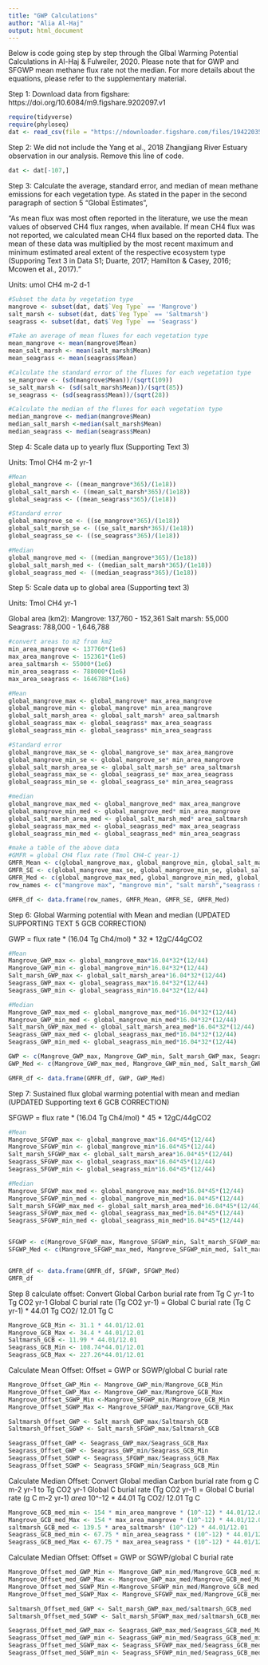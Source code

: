 ```yaml
---
title: "GWP Calculations"
author: "Alia Al-Haj"
output: html_document
---
```


Below is code going step by step through the Glbal Warming Potential Calculations in Al-Haj & Fulweiler, 2020. Please note that for GWP and SFGWP mean methane flux rate not the median. For more details about the equations, please refer to the supplementary material.

Step 1: Download data from figshare: https://doi.org/10.6084/m9.figshare.9202097.v1
```r
require(tidyverse)
require(phyloseq)
dat <- read_csv(file = "https://ndownloader.figshare.com/files/19422035")
```


Step 2: We did not include the Yang et al., 2018 Zhangjiang River Estuary observation in our analysis. Remove this line of code.
```r
dat <- dat[-107,]
```


Step 3: Calculate the average, standard error, and median of mean methane emissions for each vegetation type. As stated in the paper in the second paragraph of section 5 "Global Estimates", 

"As mean flux was most often reported in the literature, we use the mean values of observed CH4 flux ranges, when available. If mean CH4 flux was not reported, we calculated mean CH4 flux based on the reported data. The mean of these data was multiplied by the most recent maximum and minimum estimated areal extent of the respective ecosystem type (Supporing Text 3 in Data S1; Duarte, 2017; Hamilton & Casey, 2016; Mcowen et al., 2017)."

Units: umol CH4 m-2 d-1

```r
#Subset the data by vegetation type
mangrove <- subset(dat, dat$`Veg Type` == 'Mangrove')
salt_marsh <- subset(dat, dat$`Veg Type` == 'Saltmarsh')
seagrass <- subset(dat, dat$`Veg Type` == 'Seagrass')

#Take an average of mean fluxes for each vegetation type
mean_mangrove <- mean(mangrove$Mean)
mean_salt_marsh <- mean(salt_marsh$Mean)
mean_seagrass <- mean(seagrass$Mean)

#Calculate the standard error of the fluxes for each vegetation type
se_mangrove <- (sd(mangrove$Mean))/(sqrt(109))
se_salt_marsh <- (sd(salt_marsh$Mean))/(sqrt(85))
se_seagrass <- (sd(seagrass$Mean))/(sqrt(28))

#Calculate the median of the fluxes for each vegetation type
median_mangrove <- median(mangrove$Mean)
median_salt_marsh <-median(salt_marsh$Mean)
median_seagrass <- median(seagrass$Mean)
```


Step 4: Scale data up to yearly flux (Supporting Text 3)

Units: Tmol CH4 m-2 yr-1
```r
#Mean
global_mangrove <- ((mean_mangrove*365)/(1e18))
global_salt_marsh <- ((mean_salt_marsh*365)/(1e18))
global_seagrass <- ((mean_seagrass*365)/(1e18))

#Standard error
global_mangrove_se <- ((se_mangrove*365)/(1e18))
global_salt_marsh_se <- ((se_salt_marsh*365)/(1e18))
global_seagrass_se <- ((se_seagrass*365)/(1e18))

#Median
global_mangrove_med <- ((median_mangrove*365)/(1e18))
global_salt_marsh_med <- ((median_salt_marsh*365)/(1e18))
global_seagrass_med <- ((median_seagrass*365)/(1e18))
```


Step 5: Scale data up to global area (Supporting text 3)

Units: Tmol CH4 yr-1

Global area (km2):
Mangrove: 137,760 - 152,361
Salt marsh: 55,000
Seagrass: 788,000 - 1,646,788
```r
#convert areas to m2 from km2
min_area_mangrove <- 137760*(1e6)
max_area_mangrove <- 152361*(1e6)
area_saltmarsh <- 55000*(1e6)
min_area_seagrass <- 788000*(1e6)
max_area_seagrass <- 1646788*(1e6)

#Mean
global_mangrove_max <- global_mangrove* max_area_mangrove
global_mangrove_min <- global_mangrove* min_area_mangrove
global_salt_marsh_area <- global_salt_marsh* area_saltmarsh
global_seagrass_max <- global_seagrass* max_area_seagrass
global_seagrass_min <- global_seagrass* min_area_seagrass

#Standard error
global_mangrove_max_se <- global_mangrove_se* max_area_mangrove
global_mangrove_min_se <- global_mangrove_se* min_area_mangrove
global_salt_marsh_area_se <- global_salt_marsh_se* area_saltmarsh
global_seagrass_max_se <- global_seagrass_se* max_area_seagrass
global_seagrass_min_se <- global_seagrass_se* min_area_seagrass

#median
global_mangrove_max_med <- global_mangrove_med* max_area_mangrove
global_mangrove_min_med <- global_mangrove_med* min_area_mangrove
global_salt_marsh_area_med <- global_salt_marsh_med* area_saltmarsh
global_seagrass_max_med <- global_seagrass_med* max_area_seagrass
global_seagrass_min_med <- global_seagrass_med* min_area_seagrass

#make a table of the above data
#GMFR = global CH4 flux rate (Tmol CH4-C year-1)
GMFR_Mean <- c(global_mangrove_max, global_mangrove_min, global_salt_marsh_area, global_seagrass_max, global_seagrass_min)
GMFR_SE <- c(global_mangrove_max_se, global_mangrove_min_se, global_salt_marsh_area_se, global_seagrass_max_se, global_seagrass_min_se)
GMFR_Med <- c(global_mangrove_max_med, global_mangrove_min_med, global_salt_marsh_area_med, global_seagrass_max_med, global_seagrass_min_med)
row_names <- c("mangrove max", "mangrove min", "salt marsh","seagrass max", "seagrass min")

GMFR_df <- data.frame(row_names, GMFR_Mean, GMFR_SE, GMFR_Med)
```


Step 6: Global Warming potential with Mean and median (UPDATED SUPPORTING TEXT 5 GCB CORRECTION)

GWP = flux rate * (16.04 Tg Ch4/mol) * 32 * 12gC/44gCO2

```r
#Mean
Mangrove_GWP_max <- global_mangrove_max*16.04*32*(12/44)
Mangrove_GWP_min <- global_mangrove_min*16.04*32*(12/44)
Salt_marsh_GWP_max <- global_salt_marsh_area*16.04*32*(12/44)
Seagrass_GWP_max <- global_seagrass_max*16.04*32*(12/44)
Seagrass_GWP_min <- global_seagrass_min*16.04*32*(12/44)

#Median
Mangrove_GWP_max_med <- global_mangrove_max_med*16.04*32*(12/44)
Mangrove_GWP_min_med <- global_mangrove_min_med*16.04*32*(12/44)
Salt_marsh_GWP_max_med <- global_salt_marsh_area_med*16.04*32*(12/44)
Seagrass_GWP_max_med <- global_seagrass_max_med*16.04*32*(12/44)
Seagrass_GWP_min_med <- global_seagrass_min_med*16.04*32*(12/44)

GWP <- c(Mangrove_GWP_max, Mangrove_GWP_min, Salt_marsh_GWP_max, Seagrass_GWP_max, Seagrass_GWP_min)
GWP_Med <- c(Mangrove_GWP_max_med, Mangrove_GWP_min_med, Salt_marsh_GWP_max_med, Seagrass_GWP_max_med, Seagrass_GWP_min_med)

GMFR_df <- data.frame(GMFR_df, GWP, GWP_Med)
```


Step 7: Sustained flux global warming potential with mean and median (UPDATED Supporting text 6 GCB CORRECTION)

SFGWP = flux rate * (16.04 Tg Ch4/mol) * 45 * 12gC/44gCO2

```r
#Mean
Mangrove_SFGWP_max <- global_mangrove_max*16.04*45*(12/44)
Mangrove_SFGWP_min <- global_mangrove_min*16.04*45*(12/44)
Salt_marsh_SFGWP_max <- global_salt_marsh_area*16.04*45*(12/44)
Seagrass_SFGWP_max <- global_seagrass_max*16.04*45*(12/44)
Seagrass_SFGWP_min <- global_seagrass_min*16.04*45*(12/44)

#Median
Mangrove_SFGWP_max_med <- global_mangrove_max_med*16.04*45*(12/44)
Mangrove_SFGWP_min_med <- global_mangrove_min_med*16.04*45*(12/44)
Salt_marsh_SFGWP_max_med <- global_salt_marsh_area_med*16.04*45*(12/44)
Seagrass_SFGWP_max_med <- global_seagrass_max_med*16.04*45*(12/44)
Seagrass_SFGWP_min_med <- global_seagrass_min_med*16.04*45*(12/44)


SFGWP <- c(Mangrove_SFGWP_max, Mangrove_SFGWP_min, Salt_marsh_SFGWP_max, Seagrass_SFGWP_max, Seagrass_SFGWP_min)
SFGWP_Med <- c(Mangrove_SFGWP_max_med, Mangrove_SFGWP_min_med, Salt_marsh_SFGWP_max_med, Seagrass_SFGWP_max_med, Seagrass_SFGWP_min_med)


GMFR_df <- data.frame(GMFR_df, SFGWP, SFGWP_Med)
GMFR_df
```


Step 8 calculate offset:
Convert Global Carbon burial rate from Tg C yr-1 to Tg CO2 yr-1
Global C burial rate (Tg CO2 yr-1) = Global C burial rate (Tg C yr-1) * 44.01 Tg CO2/ 12.01 Tg C

```r
Mangrove_GCB_Min <- 31.1 * 44.01/12.01
Mangrove_GCB_Max <- 34.4 * 44.01/12.01
Saltmarsh_GCB <- 11.99 * 44.01/12.01
Seagrass_GCB_Min <- 108.74*44.01/12.01 
Seagrass_GCB_Max <- 227.26*44.01/12.01
```

Calculate Mean Offset:
Offset = GWP or SGWP/global C burial rate
```r
Mangrove_Offset_GWP_Min <- Mangrove_GWP_min/Mangrove_GCB_Min
Mangrove_Offset_GWP_Max <- Mangrove_GWP_max/Mangrove_GCB_Max
Mangrove_Offset_SGWP_Min <-Mangrove_SFGWP_min/Mangrove_GCB_Min
Mangrove_Offset_SGWP_Max <- Mangrove_SFGWP_max/Mangrove_GCB_Max

Saltmarsh_Offset_GWP <- Salt_marsh_GWP_max/Saltmarsh_GCB
Saltmarsh_Offset_SGWP <- Salt_marsh_SFGWP_max/Saltmarsh_GCB

Seagrass_Offset_GWP <- Seagrass_GWP_max/Seagrass_GCB_Max
Seagrass_Offset_GWP <- Seagrass_GWP_min/Seagrass_GCB_Min
Seagrass_Offset_SGWP <- Seagrass_SFGWP_max/Seagrass_GCB_Max
Seagrass_Offset_SGWP <- Seagrass_SFGWP_min/Seagrass_GCB_Min
```

Calculate Median Offset:
Convert Global median Carbon burial rate from g C m-2 yr-1 to Tg CO2 yr-1
Global C burial rate (Tg CO2 yr-1) = Global C burial rate (g C m-2 yr-1) *area * 10^-12 * 44.01 Tg CO2/ 12.01 Tg C

```r
Mangrove_GCB_med_min <- 154 * min_area_mangrove * (10^-12) * 44.01/12.01
Mangrove_GCB_med_Max <- 154 * max_area_mangrove * (10^-12) * 44.01/12.01
saltmarsh_GCB_med <- 139.5 * area_saltmarsh* (10^-12) * 44.01/12.01
Seagrass_GCB_med_min <- 67.75 * min_area_seagrass * (10^-12) * 44.01/12.01
Seagrass_GCB_med_Max <- 67.75 * max_area_seagrass * (10^-12) * 44.01/12.01
```

Calculate Median Offset:
Offset = GWP or SGWP/global C burial rate
```r
Mangrove_Offset_med_GWP_Min <- Mangrove_GWP_min_med/Mangrove_GCB_med_min
Mangrove_Offset_med_GWP_Max <- Mangrove_GWP_max_med/Mangrove_GCB_med_Max
Mangrove_Offset_med_SGWP_Min <-Mangrove_SFGWP_min_med/Mangrove_GCB_med_min
Mangrove_Offset_med_SGWP_Max <- Mangrove_SFGWP_max_med/Mangrove_GCB_med_Max

Saltmarsh_Offset_med_GWP <- Salt_marsh_GWP_max_med/saltmarsh_GCB_med
Saltmarsh_Offset_med_SGWP <- Salt_marsh_SFGWP_max_med/saltmarsh_GCB_med

Seagrass_Offset_med_GWP_max <- Seagrass_GWP_max_med/Seagrass_GCB_med_Max
Seagrass_Offset_med_GWP_min <- Seagrass_GWP_min_med/Seagrass_GCB_med_min
Seagrass_Offset_med_SGWP_max <- Seagrass_SFGWP_max_med/Seagrass_GCB_med_Max
Seagrass_Offset_med_SGWP_min <- Seagrass_SFGWP_min_med/Seagrass_GCB_med_min
```